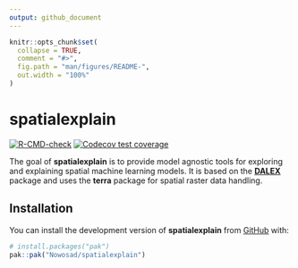 ```yaml
---
output: github_document
---
```


<!-- README.md is generated from README.Rmd. Please edit that file -->

```r
knitr::opts_chunk$set(
  collapse = TRUE,
  comment = "#>",
  fig.path = "man/figures/README-",
  out.width = "100%"
)
```

# spatialexplain

<!-- badges: start -->
[![R-CMD-check](https://github.com/Nowosad/spatialexplain/workflows/R-CMD-check/badge.svg)](https://github.com/Nowosad/spatialexplain/actions/)
[![Codecov test coverage](https://codecov.io/gh/Nowosad/spatialexplain/graph/badge.svg)](https://app.codecov.io/gh/Nowosad/spatialexplain)
<!-- badges: end -->

The goal of **spatialexplain** is to provide model agnostic tools for exploring and explaining spatial machine learning models. 
It is based on the [**DALEX**](https://modeloriented.github.io/DALEX/) package and uses the **terra** package for spatial raster data handling.

## Installation

You can install the development version of **spatialexplain** from [GitHub](https://github.com/) with:

``` r
# install.packages("pak")
pak::pak("Nowosad/spatialexplain")
```

<!-- ## Example -->

